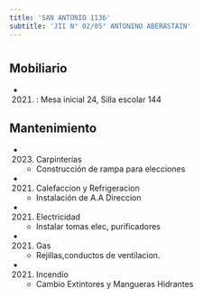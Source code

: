 ```yaml
---
title: 'SAN ANTONIO 1136'
subtitle: 'JII N° 02/05° ANTONINO ABERASTAIN'
---
```


#


## Mobiliario

*  (2021) : Mesa inicial 24, Silla escolar 144 





## Mantenimiento

*  (2023) Carpinterías 
    + Construcción de rampa para elecciones

*  (2021) Calefaccion y Refrigeracion 
    + Instalación de A.A Direccion

*  (2021) Electricidad 
    + Instalar tomas elec, purificadores

*  (2021) Gas 
    + Rejillas,conductos  de ventilacion.

*  (2021) Incendio 
    + Cambio Extintores y Mangueras Hidrantes



